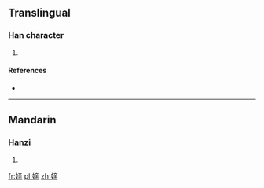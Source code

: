 ==Translingual==

===Han character===
{{Han char|rn=38|rad=女|as=09|sn=12|four=|canj=女卜廿木 (VYTD)|ids=⿰[[女]][[亲]]}}

# {{defn|Han|sort=女09}}

====References====
* {{Han ref|kx=0266.220|dkj=06483|dj=0533.260|hdz=21068.110|uh=5A87|ud=23175}}

----

==Mandarin==

===Hanzi===
{{cmn-hanzi|pin=[[qīn]] ([[qin1]])|wg=ch'in<sup>1</sup>}}

# {{defn|lang=cmn|sort=女09}}

[[fr:媇]]
[[pl:媇]]
[[zh:媇]]